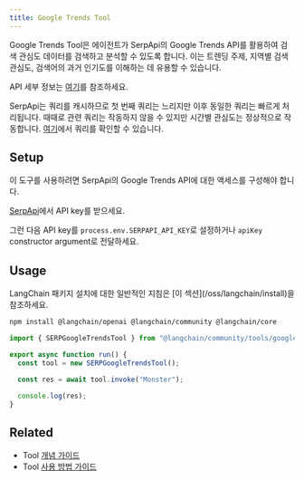 ```yaml
---
title: Google Trends Tool
---
```


Google Trends Tool은 에이전트가 SerpApi의 Google Trends API를 활용하여 검색 관심도 데이터를 검색하고 분석할 수 있도록 합니다.
이는 트렌딩 주제, 지역별 검색 관심도, 검색어의 과거 인기도를 이해하는 데 유용할 수 있습니다.

API 세부 정보는 [여기](https://serpapi.com/google-trends-api)를 참조하세요.

SerpApi는 쿼리를 캐시하므로 첫 번째 쿼리는 느리지만 이후 동일한 쿼리는 빠르게 처리됩니다.
때때로 관련 쿼리는 작동하지 않을 수 있지만 시간별 관심도는 정상적으로 작동합니다. [여기](https://serpapi.com/playground?engine=google_trends&q=monster&data_type=RELATED_QUERIES)에서 쿼리를 확인할 수 있습니다.

## Setup

이 도구를 사용하려면 SerpApi의 Google Trends API에 대한 액세스를 구성해야 합니다.

[SerpApi](https://serpapi.com/users/sign_in)에서 API key를 받으세요.

그런 다음 API key를 `process.env.SERPAPI_API_KEY`로 설정하거나 `apiKey` constructor argument로 전달하세요.

## Usage

<Tip>
LangChain 패키지 설치에 대한 일반적인 지침은 [이 섹션](/oss/langchain/install)을 참조하세요.
</Tip>

```bash npm
npm install @langchain/openai @langchain/community @langchain/core
```

```typescript
import { SERPGoogleTrendsTool } from "@langchain/community/tools/google_trends";

export async function run() {
  const tool = new SERPGoogleTrendsTool();

  const res = await tool.invoke("Monster");

  console.log(res);
}
```

## Related

- Tool [개념 가이드](/oss/langchain/tools)
- Tool [사용 방법 가이드](/oss/langchain/tools)